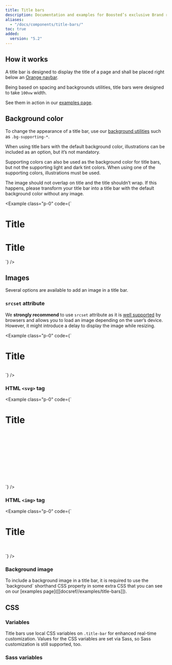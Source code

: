 ```yaml
---
title: Title bars
description: Documentation and examples for Boosted’s exclusive Brand responsive title bars.
aliases:
  - "/docs/components/title-bars/"
toc: true
added:
  version: "5.2"
---
```



## How it works

A title bar is designed to display the title of a page and shall be placed right below an [Orange navbar]([[docsref//components/orange-navbar]]).

Being based on spacing and backgrounds utilities, title bars were designed to take `100vw` width.

See them in action in our [examples page]([[docsref:/examples/title-bars]]).

## Background color

To change the appearance of a title bar, use our [background utilities]([[docsref:/utilities/background]]) such as `.bg-supporting-*`.

When using title bars with the default background color, illustrations can be included as an option, but it’s not mandatory.

Supporting colors can also be used as the background color for title bars, but not the supporting light and dark tint colors. When using one of the supporting colors, illustrations must be used.

The image should not overlap on title and the title shouldn’t wrap. If this happens, please transform your title bar into a title bar with the default background color without any image.

<Example class="p-0" code={`<div class="title-bar">
    <div class="container-xxl">
      <h1 class="display-1">Title</h1>
    </div>
  </div>

  <div class="mt-3"></div>

  <div class="bg-supporting-green title-bar" data-bs-theme="light">
    <div class="container-xxl">
      <h1 class="display-1">Title</h1>
      <picture>
        <source media="(min-width:1440px)" srcset="/docs/${getConfig().docs_version}/assets/img/title-bars-illustrations/illustration-1440.png">
        <source media="(min-width:1280px)" srcset="/docs/${getConfig().docs_version}/assets/img/title-bars-illustrations/illustration-1280.png">
        <source media="(min-width:1024px)" srcset="/docs/${getConfig().docs_version}/assets/img/title-bars-illustrations/illustration-1024.png">
        <source media="(min-width:768px)" srcset="/docs/${getConfig().docs_version}/assets/img/title-bars-illustrations/illustration-768.png">
        <source media="(min-width:480px)" srcset="/docs/${getConfig().docs_version}/assets/img/title-bars-illustrations/illustration-480.png">
        <source media="(min-width:320px)" srcset="/docs/${getConfig().docs_version}/assets/img/title-bars-illustrations/illustration-320.png">
        <img src="/docs/${getConfig().docs_version}/assets/img/title-bars-illustrations/illustration-320.png" alt="">
      </picture>
    </div>
  </div>`} />

## Images

Several options are available to add an image in a title bar.

### `srcset` attribute

We **strongly recommend** to use `srcset` attribute as it is [well supported](https://caniuse.com/srcset) by browsers and allows you to load an image depending on the user’s device. However, it might introduce a delay to display the image while resizing.

<Example class="p-0" code={`<div class="bg-supporting-pink title-bar" data-bs-theme="light">
    <div class="container-xxl">
      <h1 class="display-1">Title</h1>
      <picture>
        <source media="(min-width:1440px)" srcset="/docs/${getConfig().docs_version}/assets/img/title-bars-illustrations/illustration-1440.png">
        <source media="(min-width:1280px)" srcset="/docs/${getConfig().docs_version}/assets/img/title-bars-illustrations/illustration-1280.png">
        <source media="(min-width:1024px)" srcset="/docs/${getConfig().docs_version}/assets/img/title-bars-illustrations/illustration-1024.png">
        <source media="(min-width:768px)" srcset="/docs/${getConfig().docs_version}/assets/img/title-bars-illustrations/illustration-768.png">
        <source media="(min-width:480px)" srcset="/docs/${getConfig().docs_version}/assets/img/title-bars-illustrations/illustration-480.png">
        <source media="(min-width:320px)" srcset="/docs/${getConfig().docs_version}/assets/img/title-bars-illustrations/illustration-320.png">
        <img src="/docs/${getConfig().docs_version}/assets/img/title-bars-illustrations/illustration-320.png" alt="">
      </picture>
    </div>
  </div>`} />

### HTML `<svg>` tag

<Example class="p-0" code={`<div class="bg-supporting-purple title-bar" data-bs-theme="light">
    <div class="container-xxl">
      <h1 class="display-1">Title</h1>
      <svg aria-hidden="true" width="1.8em"><use xlink:href="/docs/${getConfig().docs_version}/assets/img/boosted-sprite.svg#file-document"/></svg>
    </div>
  </div>`} />

### HTML `<img>` tag

<Example class="p-0" code={`<div class="bg-supporting-green title-bar" data-bs-theme="light">
    <div class="container-xxl">
      <h1 class="display-1">Title</h1>
      <img src="/docs/${getConfig().docs_version}/assets/img/title-bars-illustrations/illustration-320.png" alt="" class="d-sm-none">
      <img src="/docs/${getConfig().docs_version}/assets/img/title-bars-illustrations/illustration-480.png" alt="" class="d-none d-sm-block d-md-none">
      <img src="/docs/${getConfig().docs_version}/assets/img/title-bars-illustrations/illustration-768.png" alt="" class="d-none d-md-block d-lg-none">
      <img src="/docs/${getConfig().docs_version}/assets/img/title-bars-illustrations/illustration-1024.png" alt="" class="d-none d-lg-block d-xl-none">
      <img src="/docs/${getConfig().docs_version}/assets/img/title-bars-illustrations/illustration-1280.png" alt="" class="d-none d-xl-block d-xxl-none">
      <img src="/docs/${getConfig().docs_version}/assets/img/title-bars-illustrations/illustration-1440.png" alt="" class="d-none d-xxl-block">
    </div>
  </div>`} />

### Background image

<Callout>
To include a background image in a title bar, it is required to use the `background` shorthand CSS property in some extra CSS that you can see on our [examples page]([[docsref//examples/title-bars]]).
</Callout>

## CSS

### Variables

Title bars use local CSS variables on `.title-bar` for enhanced real-time customization. Values for the CSS variables are set via Sass, so Sass customization is still supported, too.

<ScssDocs name="title-bar-css-vars" file="scss/_title-bars.scss" />

### Sass variables

<ScssDocs name="title-bars-variables" file="scss/_variables.scss" />
